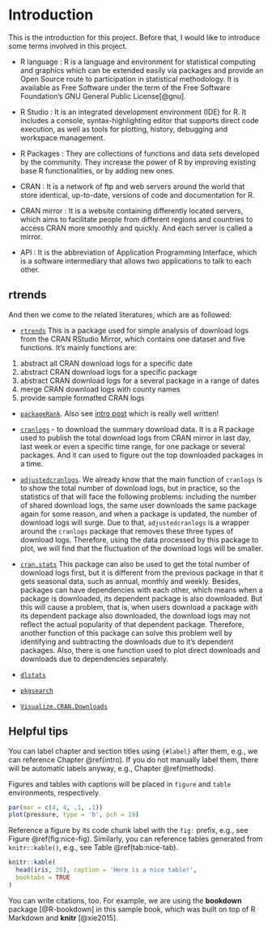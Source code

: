 # Introduction {#intro}

This is the introduction for this project. Before that, I would like to introduce some terms involved in this project.

- R language : R is a language and environment for statistical computing and graphics which can be extended easily via packages and provide an Open Source route to participation in statistical methodology. It is available as Free Software under the term of the Free Software Foundation’s GNU General Public License[@gnu].

- R Studio : It is an integrated development environment (IDE) for R. It includes a console, syntax-highlighting editor that supports direct code execution, as well as tools for plotting, history, debugging and workspace management.

- R Packages : They are collections of functions and data sets developed by the community. They increase the power of R by improving existing base R functionalities, or by adding new ones.

- CRAN : It is a network of ftp and web servers around the world that store identical, up-to-date, versions of code and documentation for R.

- CRAN mirror : It is a website containing differently located servers, which aims to facilitate people from different regions and countries to access CRAN more smoothly and quickly. And each server is called a mirror.

- API : It is the abbreviation of Application Programming Interface, which is a software intermediary that allows two applications to talk to each other. 

## rtrends

And then we come to the related literatures, which are as followed:

- [`rtrends`](https://cran.r-project.org/web/packages/rtrends/rtrends.pdf)
This is a package used for simple analysis of download logs from the CRAN RStudio Mirror, which contains one dataset and five functions. It's mainly functions are:

(1) abstract all CRAN download logs for a specific date
(2) abstract CRAN download logs for a specific package
(3) abstract CRAN download logs for a several package in a range of dates
(4) merge CRAN download logs with county names
(5) provide sample formatted CRAN logs

- [`packageRank`](https://github.com/lindbrook/packageRank). Also see [intro post](https://blog.r-hub.io/2020/05/11/packagerank-intro/) which is really well written!

- [`cranlogs`](https://github.com/r-hub/cranlogs) - to download the summary download data. 
It is a R package used to publish the total download logs from CRAN mirror in last day, last week or even a specific time range, for one package or several packages. And it can used to figure out the top downloaded packages in a time.

- [`adjustedcranlogs`](https://github.com/tylermorganwall/adjustedcranlogs). 
We already know that the main function of `cranlogs` is to show the total number of download logs, but in practice, so the statistics of that will face the following problems: including the number of shared download logs, the same user downloads the same package again for some reason, and when a package is updated, the number of download logs will surge. Due to that, `adjustedcranlogs` is a wrapper around the `cranlogs` package that removes these three types of download logs. Therefore, using the data processed by this package to plot, we will find that the fluctuation of the download logs will be smaller.


- [`cran.stats`](https://github.com/arunsrinivasan/cran.stats)
This package can also be used to get the total number of download logs first, but it is different from the previous package in that it gets seasonal data, such as annual, monthly and weekly. Besides, packages can have dependencies with each other, which means when a package is downloaded, its dependent package is also downloaded. But this will cause a problem, that is, when users download a package with its dependent package also downloaded, the download logs may not reflect the actual popularity of that dependent package. Therefore, another function of this package can solve this problem well by identifying and subtracting the downloads due to it's dependent packages. Also, there is one function used to plot direct downloads and downloads due to dependencies separately.

- [`dlstats`](https://github.com/GuangchuangYu/dlstats)

- [`pkgsearch`](https://github.com/r-hub/pkgsearch/)

- [`Visualize.CRAN.Downloads`](https://cran.r-project.org/web/packages/Visualize.CRAN.Downloads/vignettes/Visualize.CRAN.Downloads.html)

## Helpful tips

You can label chapter and section titles using `{#label}` after them, e.g., we can reference Chapter \@ref(intro). If you do not manually label them, there will be automatic labels anyway, e.g., Chapter \@ref(methods).

Figures and tables with captions will be placed in `figure` and `table` environments, respectively.

```r
par(mar = c(4, 4, .1, .1))
plot(pressure, type = 'b', pch = 19)
```

Reference a figure by its code chunk label with the `fig:` prefix, e.g., see Figure \@ref(fig:nice-fig). Similarly, you can reference tables generated from `knitr::kable()`, e.g., see Table \@ref(tab:nice-tab).

```r
knitr::kable(
  head(iris, 20), caption = 'Here is a nice table!',
  booktabs = TRUE
)
```

You can write citations, too. For example, we are using the **bookdown** package [@R-bookdown] in this sample book, which was built on top of R Markdown and **knitr** [@xie2015].
